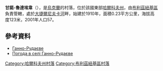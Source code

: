 {{coord|48|50|29|N|36|29|22|E|scale:100000_region:UA|display=title}}

'''甘諾-魯達埃韋'''（{{lang-uk|Ганно-Рудаєве}}），是[[烏克蘭|烏克蘭]]的村落，位於該國東部[[哈爾科夫州|哈爾科夫州]]，由[[布利茲紐基區|布利茲紐基區]]負責管轄，處於[[大捷爾尼夫卡河|大捷爾尼夫卡河]]畔，始建於1910年，面積0.23平方公里，海拔高度123米，2001年人口57。

==參考資料==
* [http://gska2.rada.gov.ua/pls/z7502/A005?rdat1=09.01.2009&rf7571=32292 Ганно-Рудаєве]{{dead link|date=2018年3月 |bot=InternetArchiveBot |fix-attempted=yes }}
* [http://weather.in.ua/ua/har'kovskaja/4927 Погода в селі Ганно-Рудаєве] {{Wayback|url=http://weather.in.ua/ua/har%27kovskaja/4927 |date=20160323025841 }}

{{DEFAULTSORT:Ганно-Рудаєве}}
[[Category:哈爾科夫州村落|Category:哈爾科夫州村落]]
[[Category:布利茲紐基區村落|Category:布利茲紐基區村落]]


{{Kharkiv-geo-stub}}